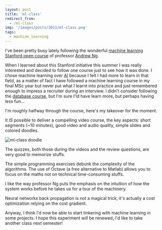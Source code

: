 ```yaml
---
layout: post
title: 'ml-class'
redirect_from:
  - /ml-class
img: '/images/posts/2011/ml-class.png'
tags:
  - machine_learning
---
```


I've been pretty busy lately following the wonderful
[machine learning Stanford open course](http://www.ml-class.org/) of professor
[Andrew Ng](http://ai.stanford.edu/~ang/).

When I learned about this Stanford initiative this summer I was really
interested and decided to follow one course just to see how it was done. I chose
machine learning over [AI](https://www.ai-class.com/) because I felt I had more
to learn in that field, as a matter of fact I have followed a machine learning
course in my final MSc year but never put what I learnt into practice and just
remembered enough to impress a recruiter during an interview. I didn't consider
following the [database course](http://www.db-class.org/), but I'm sure I'ld
have learn more, but perhaps having less fun...

I'm roughly halfway through the course, here's my takeover for the moment.

It _IS_ possible to deliver a compelling video course, the key aspects: short
segments (~10 minutes), good video and audio quality, simple slides and colored
doodles.

![ml-class doodle](/images/posts/2011/ml-class.png)

The quizzes, both those during the videos and the review questions, are very
good to memorize stuffs.

The simple programming exercises debunk the complexity of the algorithms. The
use of Octave (a free alternative to Matlab) allows you to focus on the maths
not on technical time-consuming stuffs.

I like the way professor Ng puts the emphasis on the intuition of how the system
works before he takes us for a tour of the machinery.

Neural networks back propagation is not a magical trick, it's actually a cost
optimization relying on the cost gradient.

Anyway, I think I'd now be able to start tinkering with machine learning in some
projects. I hope this experiment will be renewed, I'd like to take another class
next semester!
